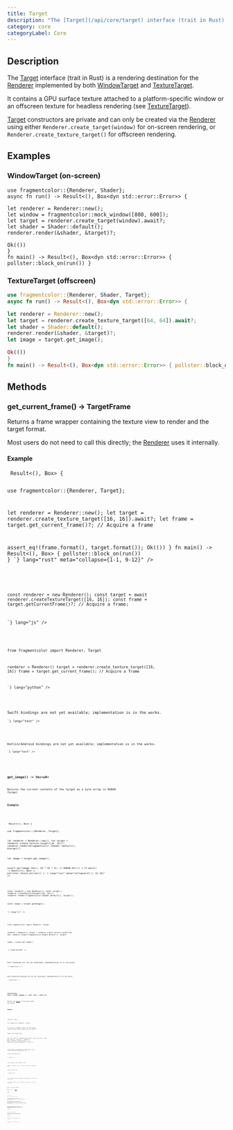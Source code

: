 ```yaml
---
title: Target
description: "The [Target](/api/core/target) interface (trait in Rust) is a rendering destination for the [Renderer](/api/core/renderer) implemented by both [WindowTarget](/api/targets/windowtarget) and [TextureTarget](/api/targets/texturetarget)."
category: core
categoryLabel: Core
---
```



## Description

The [Target](/api/core/target) interface (trait in Rust) is a rendering destination for the [Renderer](/api/core/renderer) implemented by both [WindowTarget](/api/targets/windowtarget) and [TextureTarget](/api/targets/texturetarget).

It contains a GPU surface texture attached to a platform-specific window or an offscreen texture for headless rendering (see [TextureTarget](/api/targets/texturetarget)).

[Target](/api/core/target) constructors are private and can only be created via the [Renderer](/api/core/renderer) using either `Renderer.create_target(window)` for on-screen rendering, or `Renderer.create_texture_target()` for offscreen rendering.

## Examples

### WindowTarget (on-screen)

```rust,no_run collapse={2-2, 10-12}
use fragmentcolor::{Renderer, Shader};
async fn run() -> Result<(), Box<dyn std::error::Error>> {

let renderer = Renderer::new();
let window = fragmentcolor::mock_window([800, 600]);
let target = renderer.create_target(window).await?;
let shader = Shader::default();
renderer.render(&shader, &target)?;

Ok(())
}
fn main() -> Result<(), Box<dyn std::error::Error>> { pollster::block_on(run()) }
```

### TextureTarget (offscreen)

```rust collapse={2-2, 10-12}
use fragmentcolor::{Renderer, Shader, Target};
async fn run() -> Result<(), Box<dyn std::error::Error>> {

let renderer = Renderer::new();
let target = renderer.create_texture_target([64, 64]).await?;
let shader = Shader::default();
renderer.render(&shader, &target)?;
let image = target.get_image();

Ok(())
}
fn main() -> Result<(), Box<dyn std::error::Error>> { pollster::block_on(run()) }
```

## Methods

### get_current_frame() -&gt; TargetFrame

Returns a frame wrapper containing the texture view to render and the target format.

Most users do not need to call this directly; the [Renderer](/api/core/renderer) uses it internally.

#### Example

<Tabs>

<TabItem label="Rust">
<Code
code={`
 async fn run() -> Result<(), Box<dyn std::error::Error>> {

use fragmentcolor::{Renderer, Target};

let renderer = Renderer::new();
let target = renderer.create_texture_target([16, 16]).await?;
let frame = target.get_current_frame()?; // Acquire a frame

 assert_eq!(frame.format(), target.format());
 Ok(())
 }
 fn main() -> Result<(), Box<dyn std::error::Error>> { pollster::block_on(run()) }
`}
lang="rust" meta="collapse={1-1, 9-12}"
/>

</TabItem>

<TabItem label="JavaScript">
<Code
code={`


const renderer = new Renderer();
const target = await renderer.createTextureTarget([16, 16]);
const frame = target.getCurrentFrame()?; // Acquire a frame;

`}
lang="js"
/>

</TabItem>

<TabItem label="Python">
<Code
code={`

from fragmentcolor import Renderer, Target

renderer = Renderer()
target = renderer.create_texture_target([16, 16])
frame = target.get_current_frame(); // Acquire a frame

`}
lang="python"
/>

</TabItem>

<TabItem label="Swift">
<Aside type="caution" title="Work in progress">Swift bindings are not yet available; implementation is in the works.</Aside>
<Code
code={`
// Swift placeholder â bindings WIP

`}
lang="text"
/>

</TabItem>

<TabItem label="Kotlin">
<Aside type="caution" title="Work in progress">Kotlin/Android bindings are not yet available; implementation is in the works.</Aside>
<Code
code={`
// Kotlin placeholder â bindings WIP

`}
lang="text"
/>

</TabItem>

</Tabs>

### get_image() -&gt; Vec&lt;u8&gt;

Returns the current contents of the target as a byte array in RGBA8 format.

#### Example

<Tabs>

<TabItem label="Rust">
<Code
code={`
 fn run() -> Result<(), Box<dyn std::error::Error>> {

use fragmentcolor::{Renderer, Target};

let renderer = Renderer::new();
let target = renderer.create_texture_target([16, 16])?;
renderer.render(&fragmentcolor::Shader::default(), &target)?;

let image = target.get_image();

 assert_eq!(image.len(), 16 * 16 * 4); // RGBA8
 Ok(())
 }
 fn main() -> Result<(), Box<dyn std::error::Error>> { pollster::block_on(run()) }
`}
lang="rust" meta="collapse={1-1, 11-14}"
/>

</TabItem>

<TabItem label="JavaScript">
<Code
code={`


const renderer = new Renderer();
const target = renderer.createTextureTarget([16, 16])?;
renderer.render(fragmentcolor.Shader.default(), target)?;

const image = target.getImage();

`}
lang="js"
/>

</TabItem>

<TabItem label="Python">
<Code
code={`

from fragmentcolor import Renderer, Target

renderer = Renderer()
target = renderer.create_texture_target([16, 16])
renderer.render(fragmentcolor.Shader.default(), target)

image = target.get_image()

`}
lang="python"
/>

</TabItem>

<TabItem label="Swift">
<Aside type="caution" title="Work in progress">Swift bindings are not yet available; implementation is in the works.</Aside>
<Code
code={`
// Swift placeholder â bindings WIP

`}
lang="text"
/>

</TabItem>

<TabItem label="Kotlin">
<Aside type="caution" title="Work in progress">Kotlin/Android bindings are not yet available; implementation is in the works.</Aside>
<Code
code={`
// Kotlin placeholder â bindings WIP

`}
lang="text"
/>

</TabItem>

</Tabs>

### resize(size: Size &#123; width, heigth &#125; | (u32, u32) | [u32; 2])

Resizes the [Target](/api/core/target) to the given width and height.

#### Example

<Tabs>

<TabItem label="Rust">
<Code
code={`
 async fn run() -> Result<(), Box<dyn std::error::Error>> {

use fragmentcolor::{Renderer, Target};

let renderer = Renderer::new();
let mut target = renderer.create_texture_target([64, 32]).await?;

target.resize([128, 64]);

 let size: [u32; 2] = target.size().into();
 assert_eq!(size, [128, 64]);
 Ok(())
 }
 fn main() -> Result<(), Box<dyn std::error::Error>> { pollster::block_on(run()) }
`}
lang="rust" meta="collapse={1-1, 10-14}"
/>

</TabItem>

<TabItem label="JavaScript">
<Code
code={`


const renderer = new Renderer();
const target = await renderer.createTextureTarget([64, 32]);

target.resize([128, 64]);

`}
lang="js"
/>

</TabItem>

<TabItem label="Python">
<Code
code={`

from fragmentcolor import Renderer, Target

renderer = Renderer()
target = renderer.create_texture_target([64, 32])

target.resize([128, 64])

`}
lang="python"
/>

</TabItem>

<TabItem label="Swift">
<Aside type="caution" title="Work in progress">Swift bindings are not yet available; implementation is in the works.</Aside>
<Code
code={`
// Swift placeholder â bindings WIP

`}
lang="text"
/>

</TabItem>

<TabItem label="Kotlin">
<Aside type="caution" title="Work in progress">Kotlin/Android bindings are not yet available; implementation is in the works.</Aside>
<Code
code={`
// Kotlin placeholder â bindings WIP

`}
lang="text"
/>

</TabItem>

</Tabs>

### size() -&gt; Size &#123; width, height &#125;

Returns the size of the [Target](/api/core/target) in pixels.

#### Example

<Tabs>

<TabItem label="Rust">
<Code
code={`
 async fn run() -> Result<(), Box<dyn std::error::Error>> {

use fragmentcolor::{Renderer, Target};

let renderer = Renderer::new();
let target = renderer.create_texture_target([64, 32]).await?;
let size = target.size();
let width = size.width;
let height = size.height;
let depth = size.depth; // 1

 assert_eq!(size.width, 64);
 assert_eq!(size.height, 32);
 assert_eq!(size.depth, Some(1));
 let size: [u32; 2] = target.size().into();
 assert_eq!(size, [64, 32]);
 let size: [u32; 3] = target.size().into();
 assert_eq!(size, [64, 32, 1]);
 Ok(())
 }
 fn main() -> Result<(), Box<dyn std::error::Error>> { pollster::block_on(run()) }
`}
lang="rust" meta="collapse={1-1, 12-21}"
/>

</TabItem>

<TabItem label="JavaScript">
<Code
code={`


const renderer = new Renderer();
const target = await renderer.createTextureTarget([64, 32]);
const size = target.size();
const width = size.width;
const height = size.height;
const depth = size.depth; // 1;

`}
lang="js"
/>

</TabItem>

<TabItem label="Python">
<Code
code={`

from fragmentcolor import Renderer, Target

renderer = Renderer()
target = renderer.create_texture_target([64, 32])
size = target.size
width = size.width
height = size.height
depth = size.depth; // 1

`}
lang="python"
/>

</TabItem>

<TabItem label="Swift">
<Aside type="caution" title="Work in progress">Swift bindings are not yet available; implementation is in the works.</Aside>
<Code
code={`
// Swift placeholder â bindings WIP

`}
lang="text"
/>

</TabItem>

<TabItem label="Kotlin">
<Aside type="caution" title="Work in progress">Kotlin/Android bindings are not yet available; implementation is in the works.</Aside>
<Code
code={`
// Kotlin placeholder â bindings WIP

`}
lang="text"
/>

</TabItem>

</Tabs>
